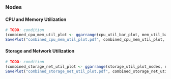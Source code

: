 ### Nodes

#### CPU and Memory Utilization

```r
# TODO: condition
(combined_cpu_mem_util_plot <- ggarrange(cpu_util_bar_plot, mem_util_bar_plot, ncol = 2))
SavePlot("combined_cpu_mem_util_plot.pdf", combined_cpu_mem_util_plot, 8, 3)
```

#### Storage and Network Utilization

```r
# TODO: condition
(combined_storage_net_util_plot <- ggarrange(storage_util_plot_nodes, net_util_plot_nodes, ncol = 2, widths = c(1, 1)))
SavePlot("combined_storage_net_util_plot.pdf", combined_storage_net_util_plot, 8, 3)
```
